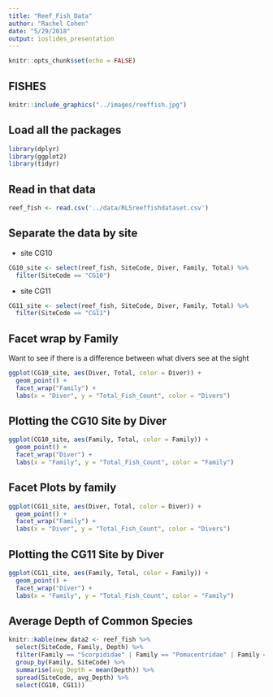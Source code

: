 ```yaml
---
title: "Reef_Fish_Data"
author: "Rachel Cohen"
date: "5/29/2018"
output: ioslides_presentation
---
```

```r
knitr::opts_chunk$set(echo = FALSE)
```

## FISHES

```r
knitr::include_graphics("../images/reeffish.jpg")
```

## Load all the packages

```r
library(dplyr)
library(ggplot2)
library(tidyr)
```

## Read in that data

```r
reef_fish <- read.csv('../data/RLSreeffishdataset.csv')
```

## Separate the data by site
* site CG10

```r
CG10_site <- select(reef_fish, SiteCode, Diver, Family, Total) %>% 
  filter(SiteCode == "CG10")
```
* site CG11

```r
CG11_site <- select(reef_fish, SiteCode, Diver, Family, Total) %>% 
  filter(SiteCode == "CG11") 
```
  
## Facet wrap by Family
Want to see if there is a difference between what divers see at the sight

```r
ggplot(CG10_site, aes(Diver, Total, color = Diver)) + 
  geom_point() +
  facet_wrap("Family") +
  labs(x = "Diver", y = "Total_Fish_Count", color = "Divers")
```
  
## Plotting the CG10 Site by Diver
```r
ggplot(CG10_site, aes(Family, Total, color = Family)) + 
  geom_point() +
  facet_wrap("Diver") +
  labs(x = "Family", y = "Total_Fish_Count", color = "Family")
```
  
## Facet Plots by family
```r
ggplot(CG11_site, aes(Diver, Total, color = Diver)) + 
  geom_point() +
  facet_wrap("Family") +
  labs(x = "Diver", y = "Total_Fish_Count", color = "Divers")
```
  
## Plotting the CG11 Site by Diver
```r
ggplot(CG11_site, aes(Family, Total, color = Family)) + 
  geom_point() +
  facet_wrap("Diver") +
  labs(x = "Family", y = "Total_Fish_Count", color = "Family")
```

## Average Depth of Common Species
```r
knitr::kable(new_data2 <- reef_fish %>%
  select(SiteCode, Family, Depth) %>%
  filter(Family == "Scorpididae" | Family == "Pomacentridae" | Family == "Plesiopidae" | Family == "Enoplosidae") %>% 
  group_by(Family, SiteCode) %>%
  summarise(avg_Depth = mean(Depth)) %>%
  spread(SiteCode, avg_Depth) %>% 
  select(CG10, CG11))

```


